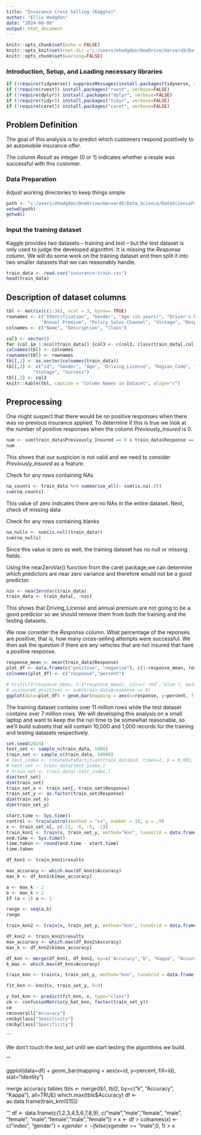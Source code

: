 ```yaml
---
title: "Insurance Cross Selling (Kaggle)"
author: "Ellis Hodgdon"
date: "2024-08-08"
output: html_document
---
```

```r
knitr::opts_chunk$set(echo = FALSE)
knitr::opts_knit$set(root.dir ="c:/users/ehodgdon/OneDrive/HarvardX/Data_Science/DataScienceProjects/DataScience/")
knitr::opts_chunk$set(warning=FALSE)
```
### Introduction, Setup, and Loading necessary libraries                 

```r
if (!require(tidyverse)) suppressMessages(install.packages(tidyverse, verbose=FALSE))
if (!require(rvest)) install.packages("rvest", verbose=FALSE)
if (!require(dplyr)) instsall.packages("dplyr", verbose=FALSE)
if (!require(tidyr)) install.packages("tidyr", verbose=FALSE)
if (!require(caret)) install.packages("caret", verbose=FALSE)

```
## Problem Definition
The goal of this analysis is to predict which customers respond positively to an automobile insurance offer.

The column *Result* as integer (0 or 1) indicates whether a resale was successful with this customer.


### Data Preparation
Adjust working directories to keep things simple
```r
path <- "c:/users/ehodgdon/OneDrive/HarvardX/Data_Science/DataScienceProjects/DataScience/"
setwd(path)
getwd()
```


### Input the training dataset
Kaggle provides two datasets -- training and test -- but the test dataset is only used to judge the developed algorithm. It is missing the *Response* column.
We will do some work on the training dataset and then split it into two smaller datasets that we can reasonably handle.
```r
train_data <- read.csv("insurance-train.csv")
head(train_data)
```
## Description of dataset columns
```r

tbl <- matrix(c(1:36), ncol = 3, byrow= TRUE)
rownames <- c("Identification", "Gender", "Age (in years)", "Driver's License Nbr", "Region Code", "Previously Insured", "Insured Vehicles Age", "Vehicle Damage",
             "Annual Premium", "Policy Sales Channel", "Vintage", "Response")
colnames <- c("Name", "Description", "Class")

col3 <- vector()
for (col in 1:ncol(train_data)) {col3 <- c(col3, class(train_data[,col]))}
colnames(tbl) <- colnames
rownames(tbl) <- rownames
tbl[,1] <- as.vector(colnames(train_data))
tbl[,2] <- c("id", "Gender", "Age", "Driving_License", "Region_Code", "Previously_Insured", "Vehicle's_age", "Vehicle_damage", "Annual Premium", "Policy_Sales_Channel",
          "Vintage", "Success")
tbl[,3] <- col3
knitr::kable(tbl, caption = "Column Names in Dataset", align="c")
```

## Preprocessing
One might suspect that there would be no positive responses when there was no previous insurance applied. To determine if this is true we look at the number of positive responses when the column *Previously_insured* is 0.
```r
num <- sum(train_data$Previously_Insured == 0 & train_data$Response == TRUE)
num
```
This shows that our suspicion is not valid and we need to consider *Previously_insured* as a feature.

Check for any rows containing NAs
```r
na_counts <- train_data %>% summarise_all(~ sum(is.na(.)))
sum(na_counts)
```
This value of zero indicates there are no NAs in the entire dataset. Next, check of missing data

Check for any rows containing blanks
```r
na_nulls <- sum(is.null(train_data))
sum(na_nulls)

```
Since this value is zero as well, the training dataset has no null or missing fields.

Using the nearZeroVar() function from the caret package,we can determine which predictors are near zero variance and therefore would not be a
good predictor.

```r
nzv <- nearZeroVar(train_data)
train_data <- train_data[, -nzv]
```

This shows that Driving_License and annual premium are not going to be a good predictor so we should remove them from both the training and the testing datasets.

We now consider the *Response* column. What percentage of the reponses are positive, that is, how many cross-selling attempts were successful. We then ask the question if there are any vehicles that are not insured that have a positive response.

```r
response_mean <- mean(train_data$Response)
plot_df <- data.frame(c("positive", "negative"), c(1-response_mean, response_mean))
colnames(plot_df) <- c("response","percent")

# hist(c(1*response_mean, 1-1*response_mean), col=c('red','blue'), main="Response")
# uninsured_positives <- sum(train_data$response == 0)
ggplot(data=plot_df) + geom_bar(mapping = aes(x=response, y=percent, fill=response), show.legend=FALSE, stat="identity")

```
The training dataset contains over 11 million rows while the test dataset contains over 7 million rows. We will developing this analysis on a small laptop and
want to keep the the run time to be somewhat reasonable, so we'll build subsets that will contain 10,000 and 1,000 records for the training and testing datasets respectively.

```r
set.seed(2024)
test_set <- sample_n(train_data, 5000)
train_set <- sample_n(train_data, 50000)
# test_index <- createDataPartition(train_data$id, times=1, p = 0.001, list = FALSE)
# test_set <- train_data[test_index,]
# train_set <- train_data[-test_index,]
dim(test_set)
dim(train_set)
train_set_x <- train_set[,-train_set$Response]
train_set_y <- as.factor(train_set$Response)
dim(train_set_x)
dim(train_set_y)

start.time <- Sys.time()
control <- trainControl(method = "cv", number = 10, p = .9)
x <- train_set_x[, c(-11, -6, -5, -1)]
train_knn1 <- train(x, train_set_y, method="knn", tuneGrid = data.frame(k = c(seq(3,9,2))), trControl = control)
end.time <- Sys.time()
time.taken <- round(end.time - start.time)
time.taken

df_knn1 <- train_knn1$results

max_accuracy <- which.max(df_knn1$Accuracy)
max_k <- df_knn1$k[max_accuracy]

a <- max_k - 2
b <- max_k + 2
if (a < 1) a <- 1

range <- seq(a,b)
range

train_knn2 <- train(x, train_set_y, method="knn", tuneGrid = data.frame(k = range), trControl = control)

df_knn2 <- train_knn2$results
max_accuracy <- which.max(df_knn2$Accuracy)
max_k <- df_knn2$k[max_accuracy]

df_knn <- merge(df_knn1, df_knn2, by=c("Accuracy","k", "Kappa", "AccuracySD", "KappaSD"), all=TRUE)
k_max <- which.max(df_knn$Accuracy)

train_knn <- train(x, train_set_y, method="knn", tuneGrid = data.frame(k = k_max), trControl = control)

fit_knn <- knn3(x, train_set_y, k=9)

y_hat_knn <- predict(fit_knn, x, type="class")
cm <- confusionMatrix(y_hat_knn, factor(train_set_y))
cm
cm$overall["Accuracy"]
cm$byClass["Sensitivity"]
cm$byClass["Specificity"]

```



```


We don't touch the *test_set* until we start testing the algorithms we build.

'''

ggplot(data=df) + geom_bar(mapping = aes(x=id, y=percent, fill=id), stat="identity")

merge accuracy tables
tbls <- merge(tb1, tbl2, by=c("k", "Accuracy", "Kappa"), all=TRUE)
which.max(tbls$Accuracy)
df <- as.data.frame(train_knn1[15])



'''
df <- data.frame(c(1,2,3,4,5,6,7,8,9), c("male","male","female", "male", "female", "male","female","male","female"))
> x <- df
> colnames(x) <- c("index", "gender")
> x$gender <- ifelse(x$gender == "male",0, 1)
> x
